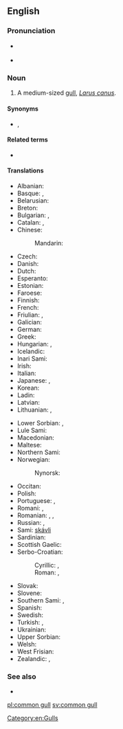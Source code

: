 ==English==
{{wikipedia}}

===Pronunciation===
* {{a|RP}} {{IPA|/ˈkɒmən ˌɡʌl/|lang=en}}
* {{a|US}} {{IPA|/ˈkɑːmən ˌɡʌl/|lang=en}}

===Noun===
{{en-noun|head=[[common]] [[gull]]}}

# A medium-sized [[gull]], ''[[Larus canus]]''.

====Synonyms====
* {{l|en|common mew}}, {{l|en|mew gull}}

====Related terms====
* {{l|en|seagull}}

====Translations====
{{trans-top|''Larus canus''}}
* Albanian: {{t|sq|pulëbardha ngjyrë hiri}}
* Basque: {{t|eu|kaio}}, {{t|eu|antxeta}}
* Belarusian: {{t|be|чайка}}
* Breton: {{t|br|gouelan louet}}
* Bulgarian: {{t|bg|чайка буревестница|sc=Cyrl}}, {{t+|bg|чайка|tr=čajka|sc=Cyrl}}
* Catalan: {{t|ca|gavina|f}}, {{t|ca|gavià|m}}
* Chinese:
*: Mandarin: {{t+|cmn|海鸥|sc=Hani}}
* Czech: {{t+|cs|racek bouřní}}
* Danish: {{t+|da|stormmåge}}
* Dutch: {{t|nl|stormmeeuw|f}}
* Esperanto: {{t|eo|griza mevo}}
* Estonian: {{t|et|kalakajakas}}
* Faroese: {{t|fo|skatumási}}
* Finnish: {{t+|fi|kalalokki}}
* French: {{t+|fr|goéland cendré}}
* Friulian: {{t|fur|cocâl}}, {{t|fur|smurgnic}}
* Galician: {{t|gl|gaivota papoia|f}}
* German: {{t+|de|Sturmmöwe|f}}
* Greek: {{t+|el|γλάρος}}
* Hungarian: {{t+|hu|viharsirály}}, {{t+|hu|sirály}}
* Icelandic: {{t+|is|stormmáfur}}
* Inari Sami: {{t|smn|päiski}}
* Irish: {{t|ga|faoileán}}
* Italian: {{t+|it|gavina}}
* Japanese: {{t+|ja|カモメ|tr=kamome|sc=Jpan}}, {{t+|ja|鴎|tr=kamome|sc=Jpan}}
* Korean: {{t+|ko|갈매기|tr=galmaegi}}
* Ladin: {{t|lld|gabian}}
* Latvian: {{t|lv|kajaks}}
* Lithuanian: {{t|lt|paprastasis kiras}}, {{t+|lt|kiras}}
{{trans-mid}}
* Lower Sorbian: {{t|dsb|ryborak}}, {{t|dsb|rybornik}}
* Lule Sami: {{t|smj|guolleskávlle}}
* Macedonian: {{t|mk|сив галеб|tr=siv galeb}}
* Maltese: {{t|mt|gawwija sekonda}}
* Northern Sami: {{t|se|báiski}}
* Norwegian: {{t|no|fiskemåke}}
*: Nynorsk: {{t|nn|fiskemåse}}
* Occitan: {{t+|oc|gavian}}
* Polish: {{t+|pl|mewa pospolita}}
* Portuguese: {{t|pt|gaivota-parda}}, {{t+|pt|gaivota}}
* Romani: {{t|rom|chayka|f}}, {{t|rom|chirikli-mariaki|f}}
* Romanian: {{t|ro|ucau marinu}}, {{t+|ro|laru}}, {{t+|ro|gavina}}
* Russian: {{t|ru|сизая ча́йка}}, {{t+|ru|ча́йка}}
* Sami: [[skávli]]
* Sardinian: {{t|sc|muetta da tschendra}}
* Scottish Gaelic: {{t|gd|faoileag}}
* Serbo-Croatian:
*: Cyrillic: {{t|sh|сиви галеб}}, {{t|sh|бурни галеб}}
*: Roman: {{t+|sh|sivi galeb}}, {{t+|sh|burni galeb}}
* Slovak: {{t|sk|čajka sivá}}
* Slovene: {{t|sl|sivi galeb}}
* Southern Sami: {{t|sma|guelie-moevse}}, {{t|sma|muevse}}
* Spanish: {{t+|es|gaviota|f}}
* Swedish: {{t+|sv|fiskmås|c}}
* Turkish: {{t+|tr|küçük gümüş martı}}, {{t+|tr|dalgıç}}
* Ukrainian: {{t|uk|чайка|tr=čajka}}
* Upper Sorbian: {{t|hsb|tonuška}}
* Welsh: {{t|cy|y gweunydd}}
* West Frisian: {{t+|fy|unwaarsfûgel}}
* Zealandic: {{t|zea|Sturmmeêuwe}}, {{t|zea|sturmmeêuwe}}
{{trans-bottom}}

===See also===
* {{l|en|mew}}

[[Category:en:Gulls]]

[[pl:common gull]]
[[sv:common gull]]